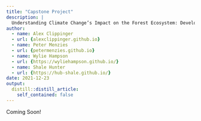 ```yaml
---
title: "Capstone Project"
description: |
  Understanding Climate Change’s Impact on the Forest Ecosystem: Developing a Reproducible Machine Learning Approach to Ecohydrologic Model Outputs.
author:
  - name: Alex Clippinger
  - url: {alexclippinger.github.io}
  - name: Peter Menzies
  - url: {petermenzies.github.io}
  - name: Wylie Hampson
  - url: {https://wyliehampson.github.io/}
  - name: Shale Hunter
  - url: {https://hub-shale.github.io/}
date: 2021-12-23
output:
  distill::distill_article:
    self_contained: false
---
```


Coming Soon!


